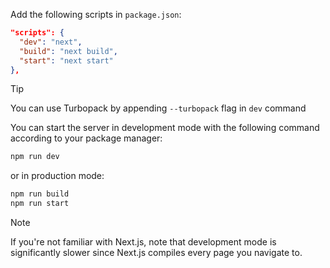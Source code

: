 Add the following scripts in `package.json`:

```json filename="package.json"
"scripts": {
  "dev": "next",
  "build": "next build",
  "start": "next start"
},
```

> [!TIP]
>
> You can use Turbopack by appending `--turbopack` flag in `dev` command

You can start the server in development mode with the following command
according to your package manager:

```sh npm2yarn
npm run dev
```

or in production mode:

```sh npm2yarn
npm run build
npm run start
```

> [!NOTE]
>
> If you're not familiar with Next.js, note that development mode is
> significantly slower since Next.js compiles every page you navigate to.

